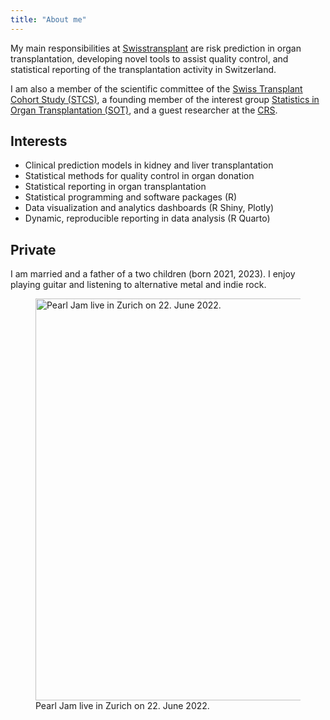 ```yaml
---
title: "About me"
---
```


My main responsibilities at [Swisstransplant](https://www.swisstransplant.org/) are risk prediction in organ transplantation, developing novel tools to assist quality control, and statistical reporting of the transplantation activity in Switzerland.

I am also a member of the scientific committee of the [Swiss Transplant Cohort Study (STCS)](https://www.stcs.ch/), a founding member of the interest group [Statistics in Organ Transplantation (SOT)](https://sites.google.com/view/statistics-in-transplantation/startseite), and a guest researcher at the [CRS](https://www.crs.uzh.ch/).

## Interests

* Clinical prediction models in kidney and liver transplantation
* Statistical methods for quality control in organ donation
* Statistical reporting in organ transplantation
* Statistical programming and software packages (R)
* Data visualization and analytics dashboards (R Shiny, Plotly)
* Dynamic, reproducible reporting in data analysis (R Quarto)

## Private
I am married and a father of a two children (born 2021, 2023). I enjoy playing guitar and listening to alternative metal and indie rock.

![Pearl Jam live in Zurich on 22. June 2022.](images/pj_zurich.png){width="6.7in" alt="Pearl Jam live in Zurich on 22. June 2022."}
